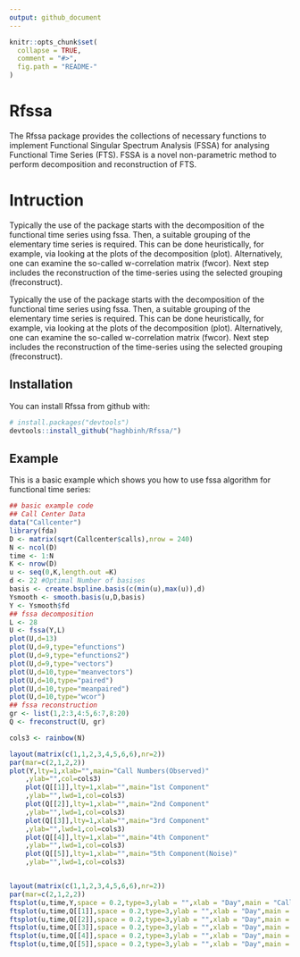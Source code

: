 ```yaml
---
output: github_document
---
```


<!-- README.md is generated from README.Rmd. Please edit that file -->

```r
knitr::opts_chunk$set(
  collapse = TRUE,
  comment = "#>",
  fig.path = "README-"
)
```

# Rfssa

The Rfssa package provides the collections of necessary functions to implement Functional Singular Spectrum Analysis (FSSA) for analysing Functional Time Series (FTS). FSSA is a novel non-parametric method to perform decomposition and reconstruction of FTS.

# Intruction

Typically the use of the package starts with the decomposition of the functional time series using fssa. Then, a suitable grouping of the elementary time series is required. This can be done heuristically, for example, via looking at the plots of the decomposition (plot). Alternatively, one can examine the so-called w-correlation matrix (fwcor). Next step includes the reconstruction of the time-series using the selected grouping (freconstruct).

Typically the use of the package starts with the decomposition of the functional time series using fssa. Then, a suitable grouping of the elementary time series is required. This can be done heuristically, for example, via looking at the plots of the decomposition (plot). Alternatively, one can examine the so-called w-correlation matrix (fwcor). Next step includes the reconstruction of the time-series using the selected grouping (freconstruct).


## Installation

You can install Rfssa from github with:

```r
# install.packages("devtools")
devtools::install_github("haghbinh/Rfssa/")
```

## Example

This is a basic example which shows you how to use fssa algorithm for functional time series:

```r
## basic example code
## Call Center Data
data("Callcenter")
library(fda)
D <- matrix(sqrt(Callcenter$calls),nrow = 240)
N <- ncol(D)
time <- 1:N
K <- nrow(D)
u <- seq(0,K,length.out =K)
d <- 22 #Optimal Number of basises
basis <- create.bspline.basis(c(min(u),max(u)),d)
Ysmooth <- smooth.basis(u,D,basis)
Y <- Ysmooth$fd
## fssa decomposition
L <- 28
U <- fssa(Y,L)
plot(U,d=13)
plot(U,d=9,type="efunctions")
plot(U,d=9,type="efunctions2")
plot(U,d=9,type="vectors")
plot(U,d=10,type="meanvectors")
plot(U,d=10,type="paired")
plot(U,d=10,type="meanpaired")
plot(U,d=10,type="wcor")
## fssa reconstruction
gr <- list(1,2:3,4:5,6:7,8:20)
Q <- freconstruct(U, gr)

cols3 <- rainbow(N)

layout(matrix(c(1,1,2,3,4,5,6,6),nr=2))
par(mar=c(2,1,2,2))
plot(Y,lty=1,xlab="",main="Call Numbers(Observed)"
    ,ylab="",col=cols3)
    plot(Q[[1]],lty=1,xlab="",main="1st Component"
    ,ylab="",lwd=1,col=cols3)
    plot(Q[[2]],lty=1,xlab="",main="2nd Component"
    ,ylab="",lwd=1,col=cols3)
    plot(Q[[3]],lty=1,xlab="",main="3rd Component"
    ,ylab="",lwd=1,col=cols3)
    plot(Q[[4]],lty=1,xlab="",main="4th Component"
    ,ylab="",lwd=1,col=cols3)
    plot(Q[[5]],lty=1,xlab="",main="5th Component(Noise)"
    ,ylab="",lwd=1,col=cols3)


layout(matrix(c(1,1,2,3,4,5,6,6),nr=2))
par(mar=c(2,1,2,2))
ftsplot(u,time,Y,space = 0.2,type=3,ylab = "",xlab = "Day",main = "Call Numbers(Observed)")
ftsplot(u,time,Q[[1]],space = 0.2,type=3,ylab = "",xlab = "Day",main = "1st Component")
ftsplot(u,time,Q[[2]],space = 0.2,type=3,ylab = "",xlab = "Day",main = "2nd Component")
ftsplot(u,time,Q[[3]],space = 0.2,type=3,ylab = "",xlab = "Day",main = "3rd Component")
ftsplot(u,time,Q[[4]],space = 0.2,type=3,ylab = "",xlab = "Day",main = "4th Component")
ftsplot(u,time,Q[[5]],space = 0.2,type=3,ylab = "",xlab = "Day",main = "5th Component(Noise)")

```
